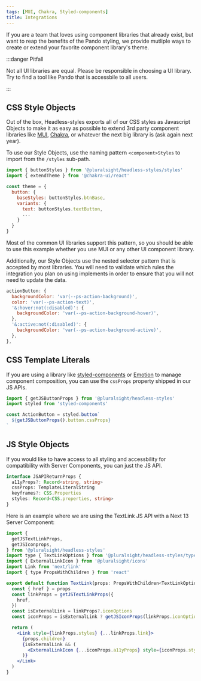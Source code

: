 ```yaml
---
tags: [MUI, Chakra, Styled-components]
title: Integrations
---
```


If you are a team that loves using component libraries that already exist, but want to reap the benefits of the Pando styling, we provide mutliple ways to create or extend your favorite component library's theme.

:::danger Pitfall

Not all UI libraries are equal. Please be responsible in choosing a UI library. Try to find a tool like Pando that is accessbile to all users.

:::

## CSS Style Objects

Out of the box, Headless-styles exports all of our CSS styles as Javascript Objects to make it as easy as possible to extend 3rd party component libraries like [MUI](https://mui.com/material-ui/customization/theming/), [Chakra](https://chakra-ui.com/docs/styled-system/customize-theme), or whatever the next big library is (ask again next year).

To use our Style Objects, use the naming pattern `<component>Styles` to import from the `/styles` sub-path.

```javascript title="Using Style Objects to extend the Chakra theme" showLineNumbers {1,6,8}
import { buttonStyles } from '@pluralsight/headless-styles/styles'
import { extendTheme } from '@chakra-ui/react'

const theme = {
  button: {
    baseStyles: buttonStyles.btnBase,
    variants: {
      text: buttonStyles.textButton,
      ...
    }
  }
}
```

Most of the common UI libraries support this pattern, so you should be able to use this example whether you use MUI or any other UI component library.

Additionally, our Style Objects use the nested selector pattern that is accepted by most libraries. You will need to validate which rules the integration you plan on using implements in order to ensure that you will not need to update the data.

```javascript title="Example of what a Style Object may look like"
actionButton: {
  backgroundColor: 'var(--ps-action-background)',
  color: 'var(--ps-action-text)',
  '&:hover:not(:disabled)': {
    backgroundColor: 'var(--ps-action-background-hover)',
  },
  '&:active:not(:disabled)': {
    backgroundColor: 'var(--ps-action-background-active)',
  },
},
```

## CSS Template Literals

If you are using a library like [styled-components](https://styled-components.com/) or [Emotion](https://emotion.sh/docs/introduction) to manage component composition, you can use the `cssProps` property shipped in our JS APIs.

```javascript title="Using cssProps to style a button with SC" showLineNumbers {1,5}
import { getJSButtonProps } from '@pluralsight/headless-styles'
import styled from 'styled-components'

const ActionButton = styled.button`
  ${getJSButtonProps().button.cssProps}
`
```

## JS Style Objects

If you would like to have access to all styling and accessbility for compatibility with Server Components, you can just the JS API.

```typescript showLineNumbers title="Return value for any JS API"
interface JSAPIReturnProps {
  a11yProps?: Record<string, string>
  cssProps: TemplateLiteralString
  keyframes?: CSS.Properties
  styles: Record<CSS.properties, string>
}
```

Here is an example where we are using the TextLink JS API with a Next 13 Server Component:

```jsx showLineNumbers title="A TextLink Server Component."
import {
  getJSTextLinkProps,
  getJSIconprops,
} from '@pluralsight/headless-styles'
import type { TextLinkOptions } from '@pluralsight/headless-styles/types'
import { ExternalLinkIcon } from '@pluralsight/icons'
import Link from 'next/link'
import { type PropsWithChildren } from 'react'

export default function TextLink(props: PropsWithChildren<TextLinkOptions>) {
  const { href } = props
  const linkProps = getJSTextLinkProps({
    href,
  })
  const isExternalLink = linkProps?.iconOptions
  const iconProps = isExternalLink ? getJSIconProps(linkProps.iconOptions) : {}

  return (
    <Link style={linkProps.styles} {...linkProps.link}>
      {props.children}
      {isExternalLink && (
        <ExternalLinkIcon {...iconProps.a11yProps} style={iconProps.styles} />
      )}
    </Link>
  )
}
```
